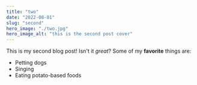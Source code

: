 ```yaml
---
title: "two"
date: "2022-08-01"
slug: "second"
hero_image: "./two.jpg"
hero_image_alt: "this is the second post cover"
---
```

This is my second blog post! Isn't it *great*?
Some of my **favorite** things are:
* Petting dogs
* Singing
* Eating potato-based foods